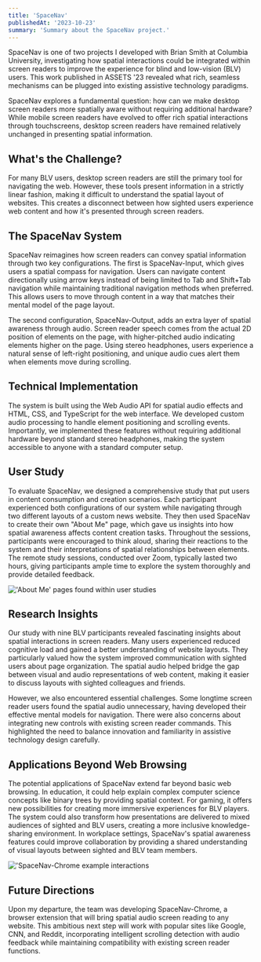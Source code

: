 ```yaml
---
title: 'SpaceNav'
publishedAt: '2023-10-23'
summary: 'Summary about the SpaceNav project.'
---
```


SpaceNav is one of two projects I developed with Brian Smith at Columbia University, investigating how spatial interactions could be integrated within screen readers to improve the experience for blind and low-vision (BLV) users. This work published in ASSETS '23 revealed what rich, seamless mechanisms can be plugged into existing assistive technology paradigms.

SpaceNav explores a fundamental question: how can we make desktop screen readers more spatially aware without requiring additional hardware? While mobile screen readers have evolved to offer rich spatial interactions through touchscreens, desktop screen readers have remained relatively unchanged in presenting spatial information.

## What's the Challenge?

For many BLV users, desktop screen readers are still the primary tool for navigating the web. However, these tools present information in a strictly linear fashion, making it difficult to understand the spatial layout of websites. This creates a disconnect between how sighted users experience web content and how it's presented through screen readers.

## The SpaceNav System

SpaceNav reimagines how screen readers can convey spatial information through two key configurations. The first is SpaceNav-Input, which gives users a spatial compass for navigation. Users can navigate content directionally using arrow keys instead of being limited to Tab and Shift+Tab navigation while maintaining traditional navigation methods when preferred. This allows users to move through content in a way that matches their mental model of the page layout.

The second configuration, SpaceNav-Output, adds an extra layer of spatial awareness through audio. Screen reader speech comes from the actual 2D position of elements on the page, with higher-pitched audio indicating elements higher on the page. Using stereo headphones, users experience a natural sense of left-right positioning, and unique audio cues alert them when elements move during scrolling.

## Technical Implementation

The system is built using the Web Audio API for spatial audio effects and HTML, CSS, and TypeScript for the web interface. We developed custom audio processing to handle element positioning and scrolling events. Importantly, we implemented these features without requiring additional hardware beyond standard stereo headphones, making the system accessible to anyone with a standard computer setup.

## User Study

To evaluate SpaceNav, we designed a comprehensive study that put users in content consumption and creation scenarios. Each participant experienced both configurations of our system while navigating through two different layouts of a custom news website. They then used SpaceNav to create their own "About Me" page, which gave us insights into how spatial awareness affects content creation tasks. Throughout the sessions, participants were encouraged to think aloud, sharing their reactions to the system and their interpretations of spatial relationships between elements. The remote study sessions, conducted over Zoom, typically lasted two hours, giving participants ample time to explore the system thoroughly and provide detailed feedback.

<Image 
  src="/spacenav/about_me_pages.png"
  alt="'About Me' pages found within user studies"
  width={800}
  height={600}
  caption="Two 'About Me' pages that a user study participant built using SpaceNav-Input (the left image) and SpaceNav-Output (the right image)."
/>

## Research Insights

Our study with nine BLV participants revealed fascinating insights about spatial interactions in screen readers. Many users experienced reduced cognitive load and gained a better understanding of website layouts. They particularly valued how the system improved communication with sighted users about page organization. The spatial audio helped bridge the gap between visual and audio representations of web content, making it easier to discuss layouts with sighted colleagues and friends.

However, we also encountered essential challenges. Some longtime screen reader users found the spatial audio unnecessary, having developed their effective mental models for navigation. There were also concerns about integrating new controls with existing screen reader commands. This highlighted the need to balance innovation and familiarity in assistive technology design carefully.

## Applications Beyond Web Browsing

The potential applications of SpaceNav extend far beyond basic web browsing. In education, it could help explain complex computer science concepts like binary trees by providing spatial context. For gaming, it offers new possibilities for creating more immersive experiences for BLV players. The system could also transform how presentations are delivered to mixed audiences of sighted and BLV users, creating a more inclusive knowledge-sharing environment. In workplace settings, SpaceNav's spatial awareness features could improve collaboration by providing a shared understanding of visual layouts between sighted and BLV team members.

<Image 
  src="/spacenav/chrome_extension.png"
  alt="'SpaceNav-Chrome example interactions"
  width={800}
  height={600}
  caption="How we envision the SpaceNav-Chrome system working on standard websites such as CNN, incorporating spatial interactions onto more complicated user interfaces and experiences."
/>

## Future Directions

Upon my departure, the team was developing SpaceNav-Chrome, a browser extension that will bring spatial audio screen reading to any website. This ambitious next step will work with popular sites like Google, CNN, and Reddit, incorporating intelligent scrolling detection with audio feedback while maintaining compatibility with existing screen reader functions.